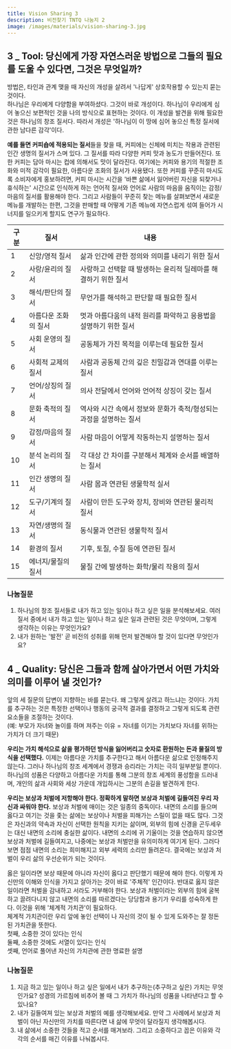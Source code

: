 ```yaml
---
title: Vision Sharing 3
description: 비전찾기 TNTQ 나눔지 2
image: /images/materials/vision-sharing-3.jpg
---
```


## 3 _ Tool: 당신에게 가장 자연스러운 방법으로 그들의 필요를 도울 수 있다면, 그것은 무엇일까?

방법은, 타인과 관계 맺을 때 자신의 개성을 살려서 '나답게' 상호작용할 수 있는지 묻는 것이다. \
하나님은 우리에게 다양함을 부여하셨다. 그것이 바로 개성이다. 하나님이 우리에게 심어 놓으신 보편적인 것을 나의 방식으로 표현하는 것이다. 이 개성을 발견을 위해 필요한 것은 하나님의 창조 질서다. 따라서 개성은 '하나님이 이 땅에 심어 놓으신 특정 질서에 관한 남다른 감각'이다.

**예를 들면 커피숍에 적용되는 질서**들을 찾을 때, 커피에는 신체에 미치는 작용과 관련된 인간 생명의 질서가 스며 있다. 그 질서를 따라 다양한 커피 맛과 농도가 만들어진다. 또한 커피는 담아 마시는 컵에 의해서도 맛이 달라진다. 여기에는 커피와 용기의 적절한 조화와 미적 감각이 필요한, 아름다운 조화의 질서가 사용됐다. 또한 커피를 꾸준히 마시도록 소비자에게 홍보하려면, 커피 마시는 시간을 '바쁜 삶에서 잃어버린 자신을 되찾거나 휴식하는' 시간으로 인식하게 하는 언어적 질서와 언어로 사람의 마음을 움직이는 감정/마음의 질서를 활용해야 한다. 그리고 사람들이 꾸준히 찾는 메뉴를 살펴보면서 새로운 메뉴를 개발하는 한편, 그것을 판매할 때 어떻게 기존 메뉴에 자연스럽게 섞여 들어가 시너지를 일으키게 할지도 연구가 필요하다. 

|   구분  |   질서                  |   내용                                                                 |
|---------|-------------------------|------------------------------------------------------------------------|
|   1     |   신앙/영적 질서        |   삶과 인간에 관한 정의와 의미를 내리기 위한 질서                      |
|   2     |   사랑/윤리의 질서      |   사랑하고 선택할 때 발생하는 윤리적 딜레마를 해결하기 위한 질서       |
|   3     |   해석/판단의 질서      |   무언가를 해석하고 판단할 때 필요한 질서                              |
|   4     |   아름다운 조화의 질서  |   멋과 아름다움의 내적 원리를 파악하고 응용법을 설명하기 위한 질서     |
|   5     |   사회 운영의 질서      |   공동체가 가진 목적을 이루는데 필요한 질서                            |
|   6     |   사회적 교제의 질서    |   사람과 공동체 간의 깊은 친밀감과 연대를 이루는 질서                  |
|   7     |   언어/상징의 질서      |   의사 전달에서 언어와 언어적 상징이 갖는 질서                         |
|   8     |   문화 축적의 질서      |   역사와 시간 속에서 정보와 문화가 축적/형성되는 과정을 설명하는 질서  |
|   9     |   감정/마음의 질서      |   사람 마음이 어떻게 작동하는지 설명하는 질서                          |
|   10    |   분석 논리의 질서      |   각 대상 간 차이를 구분해서 체계와 순서를 배열하는 질서               |
|   11    |   인간 생명의 질서      |   사람 몸과 연관된 생물학적 실서                                       |
|   12    |   도구/기계의 질서      |   사람이 만든 도구와 장치, 장비와 연관된 물리적 질서                   |
|   13    |   자연/생명의 질서      |   동식물과 연관된 생물학적 질서                                        |
|   14    |   환경의 질서           |   기후, 토질, 수질 등에 연관된 질서                                    |
|   15    |   에너지/물질의 질서    |   물질 간에 발생하는 화학/물리 작용의 질서                             |

### 나눔질문
1. 하나님의 창조 질서들로 내가 하고 있는 일이나 하고 싶은 일을 분석해보세요. 여러 질서 중에서 내가 하고 있는 일이나 하고 싶은 일과 관련된 것은 무엇이며, 그렇게 생각하는 이유는 무엇인가요?
2. 내가 원하는 '발전' 곧 비전의 성취를 위해 먼저 발견해야 할 것이 있다면 무엇인가요?

## 4 _ Quality: 당신은 그들과 함께 살아가면서 어떤 가치와 의미를 이루어 낼 것인가?

앞의 세 질문의 답변이 지향하는 바를 묻는다. 왜 그렇게 살려고 하느냐는 것이다. 가치를 추구하는 것은 특정한 선택이나 행동의 궁극적 결과를 결정하고 그렇게 되도록 관련 요소들을 조절하는 것이다. \
(예: 부모가 자녀와 놀이를 하며 져주는 이유 = 자녀를 이기는 가치보다 자녀를 위하는 가치가 더 크기 때문)

**우리는 가치 해석으로 삶을 평가하던 방식을 잃어버리고 숫자로 환원하는 돈과 물질의 방식을 선택했다.** 이제는 아름다운 가치를 추구한다고 해서 아름다운 삶으로 인정해주지 않는다. 그러나 하나님의 창조 세계에서 경쟁과 승리라는 가치는 극히 일부분일 뿐이다. 하나님의 성품은 다양하고 아름다운 가치를 통해 그분의 창조 세계의 풍성함을 드러내며, 개인의 삶과 사회와 세상 가운데 개입하시는 그분의 손길을 발견하게 한다. 

**우리는 보상과 처벌에 저항해야 한다. 정확하게 말하면 보상과 처벌에 길들여진 우리 자신과 싸워야 한다.** 보상과 처벌에 매이는 것은 일종의 중독이다. 내면의 소리를 들으며 옳다고 여기는 것을 좇는 삶에는 보상이나 처벌을 피해가는 스릴이 없을 때도 많다. 그것은 자신과의 약속과 자신이 선택한 원칙을 지키는 삶이며, 외부의 힘에 신경을 곤두세우는 대신 내면의 소리에 충실한 삶이다. 내면의 소리에 귀 기울이는 것을 연습하지 않으면 보상과 처벌에 길들여지고, 나중에는 보상과 처벌만을 유의미하게 여기게 된다. 그러다보면 점점 내면의 소리는 희미해지고 외부 세력의 소리만 들려온다. 결국에는 보상과 처벌이 우리 삶의 우선순위가 되는 것이다. 

옳은 일이라면 보상 때문에 아니라 자신이 옳다고 판단했기 때문에 해야 한다. 이렇게 자신만의 이해와 인식을 가지고 살아가는 것이 바로 '주체적' 인간이다. 반대로 옳지 않은 일이라면 처벌을 감내하고 서라도 거부해야 한다. 보상과 처벌이라는 외부의 힘에 굴복하고 끌려다니지 않고 내면의 소리를 따르겠다는 당당함과 용기가 우리를 성숙하게 한다. 이것을 위해 '체계적 가치관'이 필요하다. \
체계적 가치관이란 우리 앞에 놓인 선택이 나 자신의 것이 될 수 있게 도와주는 잘 정돈된 가치관을 뜻한다. \
첫째, 소중한 것이 있다는 인식 \
둘째, 소중한 것에도 서열이 있다는 인식 \
셋째, 언어로 풀어낸 자신의 가치관에 관한 명료한 설명

### 나눔질문
1. 지금 하고 있는 일이나 하고 싶은 일에서 내가 추구하는(추구하고 싶은) 가치는 무엇인가요? 성경의 가르침에 비추어 볼 때 그 가치가 하나님의 성품을 나타낸다고 할 수 있나요?
2. 내가 길들여져 있는 보상과 처벌의 예를 생각해보세요. 만약 그 사례에서 보상과 처벌이 아닌 자신만의 가치를 따른다면 내 삶에 무엇이 달라질지 생각해봅시다.
3. 내 삶에서 소중한 것들을 적고 순서를 매겨보라. 그리고 소중하다고 꼽은 이유와 각각의 순서를 매긴 이유를 나눠봅시다.
